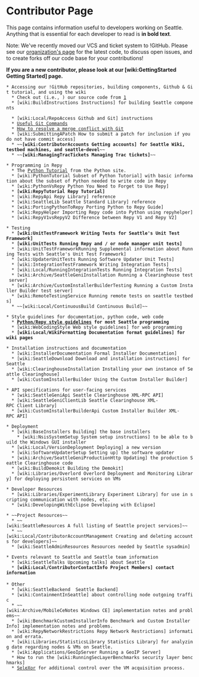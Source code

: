 = Contributor Page =

This page contains information useful to developers working on Seattle.   Anything that is essential for each developer to read is '''in bold text'''.

Note: We've recently moved our VCS and ticket system to !GitHub. Please see our [https://github.com/SeattleTestbed organization's page] for the latest code, to discuss open issues, and to create forks off our code base for your contributions!

'''If you are a new contributor, please look at our [wiki:GettingStarted Getting Started] page.'''
 * Accessing our !GitHub repositories, building components, Github & Git tutorial, and using the wiki
   * Check out (i.e., {{{git clone}}}) our source code from [https://github.com/SeattleTestbed]
   * [wiki:BuildInstructions Instructions] for building Seattle components

   * [wiki:Local/RepoAccess Github and Git] instructions
   * [http://zackperdue.com/tutorials/super-useful-need-to-know-git-commands Useful Git Commands]
   * [https://help.github.com/articles/resolving-a-merge-conflict-from-the-command-line How to resolve a merge conflict with Git]
   * [wiki:SubmittingAPatch How to submit a patch for inclusion if you do not have commit access]
   * ~~'''[wiki:ContributorAccounts Getting accounts] for Seattle Wiki, testbed machines, and seattle-devel'''~~
   * ~~'''[wiki:ManagingTracTickets Managing Trac tickets]'''~~

 * Programming in Repy
   * The [http://docs.python.org/tutorial/ Python Tutorial] from the Python site.
   * [wiki:PythonTutorial Subset of Python Tutorial] with basic information about the subset of Python needed to write code in Repy
   * [wiki:PythonVsRepy Python You Need to Forget to Use Repy]
   * '''[wiki:RepyTutorial Repy Tutorial]'''
   * [wiki:RepyApi Repy Library] reference
   * [wiki:SeattleLib Seattle Standard Library] reference
   * [wiki:PortingPythonToRepy Porting Python to Repy Guide]
   * [wiki:RepyHelper Importing Repy code into Python using repyhelper]
   * [wiki:RepyV1vsRepyV2 Difference between Repy V1 and Repy V2]

 * Testing
   * '''[wiki:UnitTestFramework Writing Tests for Seattle's Unit Test Framework]'''
   * '''[wiki:UnitTests Running Repy and / or node manager unit tests]'''
   * [wiki:UnitTestFrameworkRunning Supplemental information about Running Tests with Seattle's Unit Test Framework]
   * [wiki:UpdaterUnitTests Running Software Updater Unit Tests]
   * [wiki:IntegrationTestFramework Writing Integration Tests] 
   * [wiki:Local/RunningIntegrationTests Running Integration Tests]
   * [wiki:Archive/SeattleGeniInstallation Running a Clearinghouse test server]
   * [wiki:Archive/CustomInstallerBuilderTesting Running a Custom Installer Builder test server]
   * [wiki:RemoteTestingService Running remote tests on seattle testbeds]
   * ~~[wiki:Local/ContinuousBuild Continuous Build]~~

 * Style guidelines for documentation, python code, web code
   * '''[https://github.com/secure-systems-lab/code-style-guidelines Python/Repy style guidelines] for most Seattle programming'''
   * [wiki:WebCodingStyle Web style guidelines] for web programming
   * '''[wiki:Local/WikiFormatting Documentation format guidelines] for wiki pages'''

 * Installation instructions and documentation
   * [wiki:InstallerDocumentation Formal Installer Documentation]
   * [wiki:SeattleDownload Download and installation instructions] for Seattle
   * [wiki:ClearinghouseInstallation Installing your own instance of Seattle Clearinghouse]
   * [wiki:CustomInstallerBuilder Using the Custom Installer Builder]

 * API specifications for user-facing services
   * [wiki:SeattleGeniApi Seattle Clearinghouse XML-RPC API]
   * [wiki:SeattleGeniClientLib Seattle Clearinghouse XML-RPC Client Library]
   * [wiki:CustomInstallerBuilderApi Custom Installer Builder XML-RPC API]

 * Deployment
   * [wiki:BaseInstallers Building] the base installers
     * [wiki:NsisSystemSetup System setup instructions] to be able to build the Windows GUI installer
   * [wiki:Local/VersionDeployment Deploying] a new version
   * [wiki:SoftwareUpdaterSetup Setting up] the software updater
   * [wiki:Archive/SeattleGeniProductionHttp Updating] the production Seattle Clearinghouse code
   * [wiki:BuildDemokit Building the Demokit]
   * [wiki:Libraries/Overlord Overlord Deployment and Monitoring Library] for deploying persistent services on VMs

 * Developer Resources
   * [wiki:Libraries/ExperimentLibrary Experiment Library] for use in scripting communication with nodes, etc.
   * [wiki:DevelopingWithEclipse Developing with Eclipse]

 * ~~Project Resources~~
   * ~~[wiki:SeattleResources A full listing of Seattle project services]~~
   * ~~[wiki:Local/ContributorAccountManagement Creating and deleting accounts for developers]~~
   * [wiki:SeattleAdminResources Resources needed by Seattle sysadmin]

 * Events relevant to Seattle and Seattle team information
   * [wiki:SeattleTalks Upcoming talks] about Seattle
   * '''[wiki:Local/ContributorContactInfo Project Members] contact information'''
 
 * Other
   * [wiki:SeattleBackend  Seattle Backend]
   * [wiki:ContainmentInSeattle] about controlling node outgoing traffic
   * ~~[wiki:Archive/MobileCeNotes Windows CE] implementation notes and problems~~
   * [wiki:BenchmarkCustomInstallerInfo Benchmark and Custom Installer Info] implementation notes and problems.
   * [wiki:RepyNetworkRestrictions Repy Network Restrictions] information and errata.
   * [wiki:Libraries/StatisticsLibrary Statistics Library] for analyzing date regarding nodes & VMs on Seattle.
   * [wiki:Applications/GeoIpServer Running a GeoIP Server]
   * How to run the [wiki:RunningSecLayerBenchmarks security layer benchmarks]
   * [http://selexor.poly.edu/ SeleXor] for additional control over the VM acquisition process.